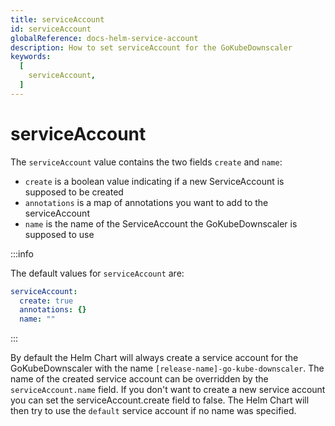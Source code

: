```yaml
---
title: serviceAccount
id: serviceAccount
globalReference: docs-helm-service-account
description: How to set serviceAccount for the GoKubeDownscaler
keywords:
  [
    serviceAccount,
  ]
---
```


# serviceAccount

The `serviceAccount` value contains the two fields `create` and `name`:

- `create` is a boolean value indicating if a new ServiceAccount is supposed to be created
- `annotations` is a map of annotations you want to add to the serviceAccount
- `name` is the name of the ServiceAccount the GoKubeDownscaler is supposed to use

:::info

The default values for `serviceAccount` are:

```yaml
serviceAccount:
  create: true
  annotations: {}
  name: ""
```

:::

By default the Helm Chart will always create a service account for the GoKubeDownscaler with the name `[release-name]-go-kube-downscaler`.
The name of the created service account can be overridden by the `serviceAccount.name` field.
If you don't want to create a new service account you can set the serviceAccount.create field to false.
The Helm Chart will then try to use the `default` service account if no name was specified.
